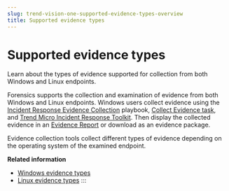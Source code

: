 ```yaml
---
slug: trend-vision-one-supported-evidence-types-overview
title: Supported evidence types
---
```

# Supported evidence types

Learn about the types of evidence supported for collection from both Windows and Linux endpoints.

Forensics supports the collection and examination of evidence from both Windows and Linux endpoints. Windows users collect evidence using the [Incident Response Evidence Collection](create-ir-collection-playbooks.mdx) playbook, [Collect Evidence task](collect-evidence-task.mdx), and [Trend Micro Incident Response Toolkit](manual-evidence-collection.mdx). Then display the collected evidence in an [Evidence Report](evidence-report.mdx) or download as an evidence package.

Evidence collection tools collect different types of evidence depending on the operating system of the examined endpoint.

**Related information**

- [Windows evidence types](windows-evidence-types.md "View the types of data and information supported for collection from Windows endpoints.")
- [Linux evidence types](linux-evidence-types.md "View the types of data and information supported for collection from Linux endpoints.")
:::
